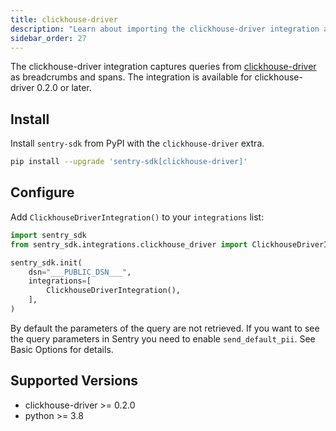 ```yaml
---
title: clickhouse-driver
description: "Learn about importing the clickhouse-driver integration and how it captures queries from clickhouse-driver as breadcrumbs."
sidebar_order: 27
---
```


The clickhouse-driver integration captures queries from
[clickhouse-driver](https://github.com/mymarilyn/clickhouse-driver) as breadcrumbs and spans.
The integration is available for clickhouse-driver 0.2.0 or later.

## Install

Install `sentry-sdk` from PyPI with the `clickhouse-driver` extra.

```bash
pip install --upgrade 'sentry-sdk[clickhouse-driver]'
```

## Configure

Add `ClickhouseDriverIntegration()` to your `integrations` list:

```python
import sentry_sdk
from sentry_sdk.integrations.clickhouse_driver import ClickhouseDriverIntegration

sentry_sdk.init(
    dsn="___PUBLIC_DSN___",
    integrations=[
        ClickhouseDriverIntegration(),
    ],
)
```

By default the parameters of the query are not retrieved. If you want to see the query parameters in Sentry you need to enable `send_default_pii`. See <PlatformLink to="/configuration/options/#send-default-pii">Basic Options</PlatformLink> for details.

## Supported Versions

- clickhouse-driver >= 0.2.0
- python >= 3.8
